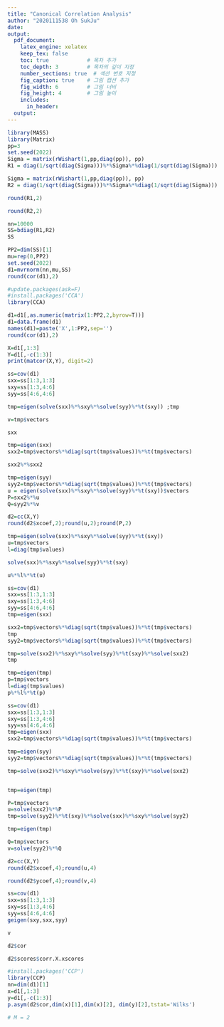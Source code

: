 ```yaml
---
title: "Canonical Correlation Analysis"
author: "2020111538 Oh SukJu"
date: 
output:
  pdf_document:
    latex_engine: xelatex
    keep_tex: false
    toc: true            # 목차 추가
    toc_depth: 3         # 목차의 깊이 지정
    number_sections: true  # 섹션 번호 지정
    fig_caption: true    # 그림 캡션 추가
    fig_width: 6         # 그림 너비
    fig_height: 4        # 그림 높이
    includes:
      in_header:
  output: 
---
```


```r
library(MASS)
library(Matrix)
pp=3
set.seed(2022)
Sigma = matrix(rWishart(1,pp,diag(pp)), pp)
R1 = diag(1/sqrt(diag(Sigma)))%*%Sigma%*%diag(1/sqrt(diag(Sigma)))

Sigma = matrix(rWishart(1,pp,diag(pp)), pp)
R2 = diag(1/sqrt(diag(Sigma)))%*%Sigma%*%diag(1/sqrt(diag(Sigma)))

round(R1,2)

```
```r
round(R2,2)
```

```r
nn=10000
SS=bdiag(R1,R2)
SS

PP2=dim(SS)[1]
mu=rep(0,PP2)
set.seed(2022)
d1=mvrnorm(nn,mu,SS)
round(cor(d1),2)
```


```r
#update.packages(ask=F)
#install.packages('CCA')
library(CCA)
```

```r
d1=d1[,as.numeric(matrix(1:PP2,2,byrow=T))]
d1=data.frame(d1)
names(d1)=paste('X',1:PP2,sep='')
round(cor(d1),2)
```


```r
X=d1[,1:3]
Y=d1[,-c(1:3)]
print(matcor(X,Y), digit=2)
```

```r
ss=cov(d1)
sxx=ss[1:3,1:3]
sxy=ss[1:3,4:6]
syy=ss[4:6,4:6]

tmp=eigen(solve(sxx)%*%sxy%*%solve(syy)%*%t(sxy)) ;tmp

```
```r
v=tmp$vectors

sxx

```

```r
tmp=eigen(sxx)
sxx2=tmp$vectors%*%diag(sqrt(tmp$values))%*%t(tmp$vectors)

sxx2%*%sxx2
```

```r
tmp=eigen(syy)
syy2=tmp$vectors%*%diag(sqrt(tmp$values))%*%t(tmp$vectors)
u = eigen(solve(sxx)%*%sxy%*%solve(syy)%*%t(sxy))$vectors
P=sxx2%*%u
Q=syy2%*%v
```


```r
d2=cc(X,Y)
round(d2$xcoef,2);round(u,2);round(P,2)
```

```r
tmp=eigen(solve(sxx)%*%sxy%*%solve(syy)%*%t(sxy))
u=tmp$vectors
l=diag(tmp$values)

solve(sxx)%*%sxy%*%solve(syy)%*%t(sxy)


```

```r
u%*%l%*%t(u)
```

```r
ss=cov(d1)
sxx=ss[1:3,1:3]
sxy=ss[1:3,4:6]
syy=ss[4:6,4:6]
tmp=eigen(sxx)

sxx2=tmp$vectors%*%diag(sqrt(tmp$values))%*%t(tmp$vectors)
tmp
syy2=tmp$vectors%*%diag(sqrt(tmp$values))%*%t(tmp$vectors)

tmp=solve(sxx2)%*%sxy%*%solve(syy)%*%t(sxy)%*%solve(sxx2)
tmp

```

```r
tmp=eigen(tmp)
p=tmp$vectors
l=diag(tmp$values)
p%*%l%*%t(p)

```

```r
ss=cov(d1)
sxx=ss[1:3,1:3]
sxy=ss[1:3,4:6]
syy=ss[4:6,4:6]
tmp=eigen(sxx)
sxx2=tmp$vectors%*%diag(sqrt(tmp$values))%*%t(tmp$vectors)

tmp=eigen(syy)
syy2=tmp$vectors%*%diag(sqrt(tmp$values))%*%t(tmp$vectors)

tmp=solve(sxx2)%*%sxy%*%solve(syy)%*%t(sxy)%*%solve(sxx2)


tmp=eigen(tmp)

P=tmp$vectors
u=solve(sxx2)%*%P
tmp=solve(syy2)%*%t(sxy)%*%solve(sxx)%*%sxy%*%solve(syy2)

tmp=eigen(tmp)

Q=tmp$vectors
v=solve(syy2)%*%Q
```

```r
d2=cc(X,Y)
round(d2$xcoef,4);round(u,4)
```

```r
round(d2$ycoef,4);round(v,4)
```

```r
ss=cov(d1)
sxx=ss[1:3,1:3]
sxy=ss[1:3,4:6]
syy=ss[4:6,4:6]
geigen(sxy,sxx,syy)
```

```r
v
```

```r
d2$cor
```

```r
d2$scores$corr.X.xscores
```
```r
#install.packages('CCP')
library(CCP)
nn=dim(d1)[1]
x=d1[,1:3]
y=d1[,-c(1:3)]
p.asym(d2$cor,dim(x)[1],dim(x)[2], dim(y)[2],tstat='Wilks')

# M = 2
```











